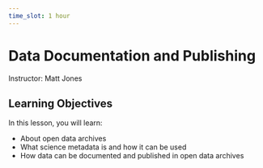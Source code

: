 ```yaml
---
time_slot: 1 hour
---
```


# Data Documentation and Publishing 

Instructor: Matt Jones

## Learning Objectives

In this lesson, you will learn:

- About open data archives
- What science metadata is and how it can be used
- How data can be documented and published in open data archives
